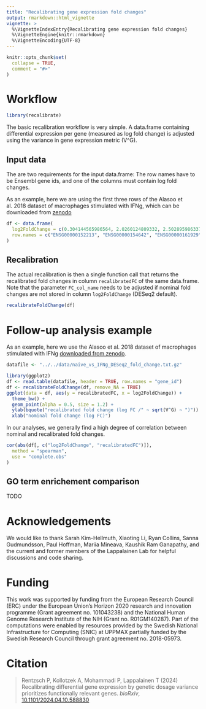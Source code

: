 ```yaml
---
title: "Recalibrating gene expression fold changes"
output: rmarkdown::html_vignette
vignette: >
  %\VignetteIndexEntry{Recalibrating gene expression fold changes}
  %\VignetteEngine{knitr::rmarkdown}
  %\VignetteEncoding{UTF-8}
---
```


```r
knitr::opts_chunk$set(
  collapse = TRUE,
  comment = "#>"
)
```

# Workflow

```r
library(recalibrate)
```

The basic recalibration workflow is very simple. A data.frame containing
differential expression per gene (measured as log fold change) is adjusted
using the variance in gene expression metric (V^G).

## Input data

The are two requirements for the input data.frame: The row names have to be
Ensembl gene ids, and one of the columns must contain log fold changes.

As an example, here we are using the first three rows of the Alasoo et al. 2018
dataset of macrophages stimulated with IFNg, which can be downloaded from
[zenodo](https://zenodo.org/records/839011)

```r
df <- data.frame(
  log2FoldChange = c(0.304144565986564, 2.0260124809332, 2.50289598633734),
  row.names = c("ENSG00000152213", "ENSG00000154642", "ENSG00000161929")
)
```

## Recalibration

The actual recalibration is then a single function call that returns the
recalibrated fold changes in column `recalibratedFC` of the same data.frame.
Note that the parameter `FC_col_name` needs to be adjusted if nominal fold
changes are not stored in column `log2FoldChange` (DESeq2 default).

```r
recalibrateFoldChange(df)
```

# Follow-up analysis example

As an example, here we use the Alasoo et al. 2018 dataset of macrophages
stimulated with IFNg [downloaded from zenodo](https://zenodo.org/records/839011).

```r
datafile <- "../../data/naive_vs_IFNg_DESeq2_fold_change.txt.gz"
```
```r
library(ggplot2)
df <- read.table(datafile, header = TRUE, row.names = "gene_id")
df <- recalibrateFoldChange(df, remove_NA = TRUE)
ggplot(data = df, aes(y = recalibratedFC, x = log2FoldChange)) +
  theme_bw() +
  geom_point(alpha = 0.5, size = 1.2) +
  ylab(bquote("recalibrated fold change (log FC /" ~ sqrt(V^G) ~ ")")) +
  xlab("nominal fold change (log FC)")
```

In our analyses, we generally find a high degree of correlation between nominal 
and recalibrated fold changes.

```r
cor(abs(df[, c("log2FoldChange", "recalibratedFC")]),
  method = "spearman",
  use = "complete.obs"
)
```

## GO term enrichement comparison

TODO

# Acknowledgements

We would like to thank Sarah Kim-Hellmuth, Xiaoting Li, Ryan Collins,
Sanna Gudmundsson, Paul Hoffman, Mariia Mineava, Kaushik Ram Ganapathy,
and the current and former members of the Lappalainen Lab for helpful
discussions and code sharing.

# Funding

This work was supported by funding from the European Research Council (ERC)
under the European Union’s Horizon 2020 research and innovation programme
(Grant agreement no. 101043238) and the National Human Genome Research Institute
of the NIH (Grant no. R01GM140287).
Part of the computations were enabled by resources provided by the Swedish
National Infrastructure for Computing (SNIC) at UPPMAX partially funded by the
Swedish Research Council through grant agreement no. 2018-05973.

# Citation

> Rentzsch P, Kollotzek A, Mohammadi P, Lappalainen T (2024)
> Recalibrating differential gene expression by genetic dosage variance prioritizes functionally relevant genes.
> *bioRxiv*,
> [10.1101/2024.04.10.588830](https://doi.org/10.1101/2024.04.10.588830)
